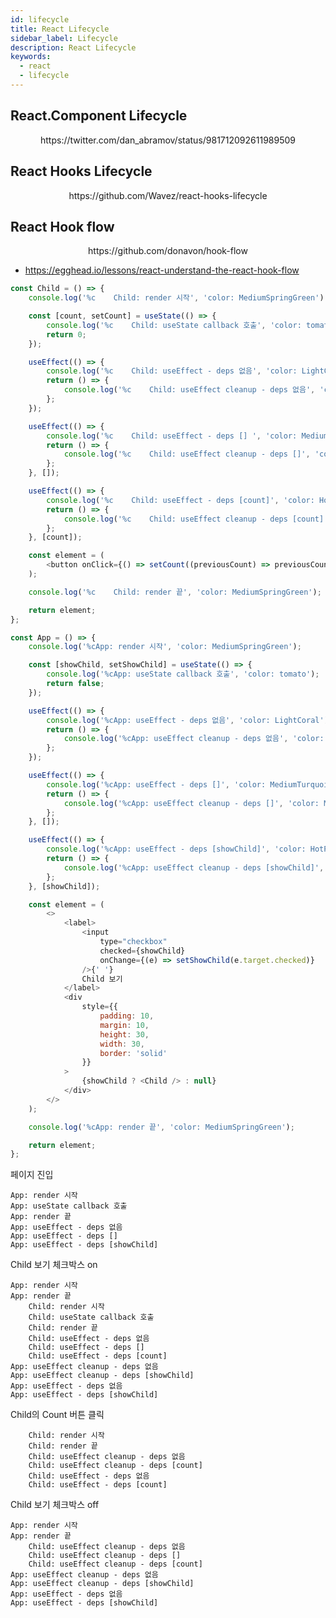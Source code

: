 ```yaml
---
id: lifecycle
title: React Lifecycle
sidebar_label: Lifecycle
description: React Lifecycle
keywords:
  - react
  - lifecycle
---
```



## React.Component Lifecycle

<center>
	<Image
		img={require('@site/static/img/lang/javascript/react/react-component-lifecycle.jpg')}
		width={750}
	/>
</center>
<center>https://twitter.com/dan_abramov/status/981712092611989509</center>

## React Hooks Lifecycle

<center>
	<Image
		img={require('@site/static/img/lang/javascript/react/react-hooks-lifecycle.jpg')}
		width={750}
	/>
</center>
<center>https://github.com/Wavez/react-hooks-lifecycle</center>

## React Hook flow

<center>
	<Image img={require('@site/static/img/lang/javascript/react/react-hook-flow.png')} width={750} />
</center>
<center>https://github.com/donavon/hook-flow</center>

- https://egghead.io/lessons/react-understand-the-react-hook-flow

```javascript
const Child = () => {
	console.log('%c    Child: render 시작', 'color: MediumSpringGreen');

	const [count, setCount] = useState(() => {
		console.log('%c    Child: useState callback 호출', 'color: tomato');
		return 0;
	});

	useEffect(() => {
		console.log('%c    Child: useEffect - deps 없음', 'color: LightCoral');
		return () => {
			console.log('%c    Child: useEffect cleanup - deps 없음', 'color: LightCoral');
		};
	});

	useEffect(() => {
		console.log('%c    Child: useEffect - deps [] ', 'color: MediumTurquoise');
		return () => {
			console.log('%c    Child: useEffect cleanup - deps []', 'color: MediumTurquoise');
		};
	}, []);

	useEffect(() => {
		console.log('%c    Child: useEffect - deps [count]', 'color: HotPink');
		return () => {
			console.log('%c    Child: useEffect cleanup - deps [count]', 'color: HotPink');
		};
	}, [count]);

	const element = (
		<button onClick={() => setCount((previousCount) => previousCount + 1)}>{count}</button>
	);

	console.log('%c    Child: render 끝', 'color: MediumSpringGreen');

	return element;
};

const App = () => {
	console.log('%cApp: render 시작', 'color: MediumSpringGreen');

	const [showChild, setShowChild] = useState(() => {
		console.log('%cApp: useState callback 호출', 'color: tomato');
		return false;
	});

	useEffect(() => {
		console.log('%cApp: useEffect - deps 없음', 'color: LightCoral');
		return () => {
			console.log('%cApp: useEffect cleanup - deps 없음', 'color: LightCoral');
		};
	});

	useEffect(() => {
		console.log('%cApp: useEffect - deps []', 'color: MediumTurquoise');
		return () => {
			console.log('%cApp: useEffect cleanup - deps []', 'color: MediumTurquoise');
		};
	}, []);

	useEffect(() => {
		console.log('%cApp: useEffect - deps [showChild]', 'color: HotPink');
		return () => {
			console.log('%cApp: useEffect cleanup - deps [showChild]', 'color: HotPink');
		};
	}, [showChild]);

	const element = (
		<>
			<label>
				<input
					type="checkbox"
					checked={showChild}
					onChange={(e) => setShowChild(e.target.checked)}
				/>{' '}
				Child 보기
			</label>
			<div
				style={{
					padding: 10,
					margin: 10,
					height: 30,
					width: 30,
					border: 'solid'
				}}
			>
				{showChild ? <Child /> : null}
			</div>
		</>
	);

	console.log('%cApp: render 끝', 'color: MediumSpringGreen');

	return element;
};
```

페이지 진입

```shell
App: render 시작
App: useState callback 호출
App: render 끝
App: useEffect - deps 없음
App: useEffect - deps []
App: useEffect - deps [showChild]
```

Child 보기 체크박스 on

```shell
App: render 시작
App: render 끝
    Child: render 시작
    Child: useState callback 호출
    Child: render 끝
    Child: useEffect - deps 없음
    Child: useEffect - deps []
    Child: useEffect - deps [count]
App: useEffect cleanup - deps 없음
App: useEffect cleanup - deps [showChild]
App: useEffect - deps 없음
App: useEffect - deps [showChild]
```

Child의 Count 버튼 클릭

```shell
    Child: render 시작
    Child: render 끝
    Child: useEffect cleanup - deps 없음
    Child: useEffect cleanup - deps [count]
    Child: useEffect - deps 없음
    Child: useEffect - deps [count]
```

Child 보기 체크박스 off

```shell
App: render 시작
App: render 끝
    Child: useEffect cleanup - deps 없음
    Child: useEffect cleanup - deps []
    Child: useEffect cleanup - deps [count]
App: useEffect cleanup - deps 없음
App: useEffect cleanup - deps [showChild]
App: useEffect - deps 없음
App: useEffect - deps [showChild]
```
